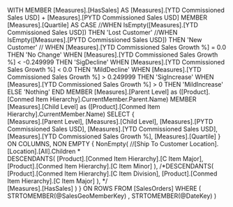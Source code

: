 ﻿WITH
MEMBER [Measures].[HasSales] AS 
	[Measures].[YTD Commissioned Sales USD] + [Measures].[PYTD Commissioned Sales USD] MEMBER [Measures].[Quartile] AS
   CASE
    //WHEN IsEmpty([Measures].[YTD Commissioned Sales USD]) THEN 'Lost Customer'
    //WHEN IsEmpty([Measures].[PYTD Commissioned Sales USD]) THEN 'New Customer'
   // WHEN [Measures].[YTD Commissioned Sales Growth %] = 0.0 THEN 'No Change'
	WHEN [Measures].[YTD Commissioned Sales Growth %] < -0.249999 THEN 'SigDecline'
	WHEN [Measures].[YTD Commissioned Sales Growth %] < 0.0 THEN 'MildDecline'
	WHEN [Measures].[YTD Commissioned Sales Growth %] > 0.249999 THEN 'SigIncrease'
	WHEN [Measures].[YTD Commissioned Sales Growth %] > 0 THEN 'MildIncrease'
	ELSE  'Nothing'
   END
MEMBER [Measures].[Parent Level] as
 ([Product].[Conmed Item Hierarchy].CurrentMember.Parent.Name)
MEMBER [Measures].[Child Level] as
 ([Product].[Conmed Item Hierarchy].CurrentMember.Name) 
SELECT
{	
	[Measures].[Parent Level],
	[Measures].[Child Level],
	[Measures].[PYTD Commissioned Sales USD],
	[Measures].[YTD Commissioned Sales USD],
	[Measures].[YTD Commissioned Sales Growth %],
	[Measures].[Quartile]
} ON COLUMNS,
NON EMPTY
{
    NonEmpty(
		//[Ship To Customer Location].[Location].[All].Children *		
		DESCENDANTS(
			[Product].[Conmed Item Hierarchy].[C Item Major],
			[Product].[Conmed Item Hierarchy].[C Item Minor]
			),
		/*DESCENDANTS(
			[Product].[Conmed Item Hierarchy].[C Item Division],
			[Product].[Conmed Item Hierarchy].[C Item Major]
			),
			*/			
			 [Measures].[HasSales]
		)
} 
ON ROWS
FROM [SalesOrders]
WHERE (
	STRTOMEMBER(@SalesGeoMemberKey)	,
	STRTOMEMBER(@DateKey)
)
